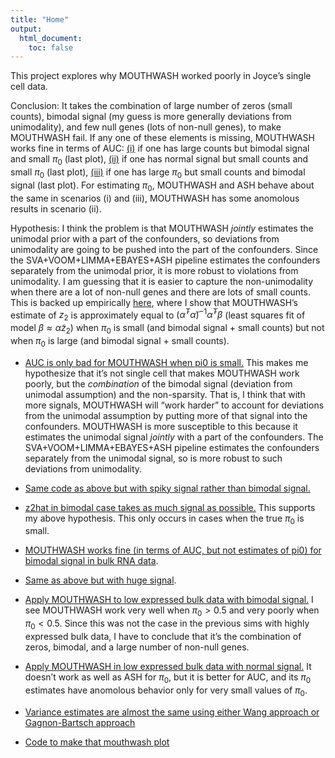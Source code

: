 ```yaml
---
title: "Home"
output:
  html_document:
    toc: false
---
```


This project explores why MOUTHWASH worked poorly in Joyce's single cell data.

Conclusion: It takes the combination of large number of zeros (small counts), bimodal signal (my guess is more generally deviations from unimodality), and few null genes (lots of non-null genes), to make MOUTHWASH fail. If any one of these elements is missing, MOUTHWASH works fine in terms of AUC: [(i)](bulk_explore.html) if one has large counts but bimodal signal and small $\pi_0$ (last plot), [(ii)](thinned_bulk_normalsignal_explore.html) if one has normal signal but small counts and small $\pi_0$ (last plot), [(iii)](thinned_bulk_explore.html) if one has large $\pi_0$ but small counts and bimodal signal (last plot). For estimating $\pi_0$, MOUTHWASH and ASH behave about the same in scenarios (i) and (iii), MOUTHWASH has some anomolous results in scenario (ii).

Hypothesis: I think the problem is that MOUTHWASH *jointly* estimates the unimodal prior with a part of the confounders, so deviations from unimodality are going to be pushed into the part of the confounders. Since the SVA+VOOM+LIMMA+EBAYES+ASH pipeline estimates the confounders separately from the unimodal prior, it is more robust to violations from unimodality. I am guessing that it is easier to capture the non-unimodality when there are a lot of non-null genes and there are lots of small counts. This is backed up empirically [here](confounder_pickup_bimodal.html), where I show that MOUTHWASH's estimate of $z_2$ is approximately equal to $(\tilde{\alpha}^T\tilde{\alpha})^{-1}\tilde{\alpha}^T\beta$ (least squares fit of model $\beta \approx \tilde{\alpha}z_2$) when $\pi_0$ is small (and bimodal signal + small counts) but not when $\pi_0$ is large (and bimodal signal + small counts).

* [AUC is only bad for MOUTHWASH when pi0 is small.](m_vs_svle_bimodal.html) This makes me hypothesize that it's not single cell that makes MOUTHWASH work poorly, but the *combination* of the bimodal signal (deviation from unimodal assumption) and the non-sparsity. That is, I think that with more signals, MOUTHWASH will "work harder" to account for deviations from the unimodal assumption by putting more of that signal into the confounders. MOUTHWASH is more susceptible to this because it estimates the unimodal signal *jointly* with a part of the confounders. The SVA+VOOM+LIMMA+EBAYES+ASH pipeline estimates the confounders separately from the unimodal signal, so is more robust to such deviations from unimodality.
* [Same code as above but with spiky signal rather than bimodal signal.](m_vs_svle.html)
* [z2hat in bimodal case takes as much signal as possible.](confounder_pickup_bimodal.html) This supports my above hypothesis. This only occurs in cases when the true $\pi_0$ is small.
* [MOUTHWASH works fine (in terms of AUC, but not estimates of pi0) for bimodal signal in bulk RNA data](bulk_explore.html).
* [Same as above but with huge signal](bulk_explore_times2.html). 
* [Apply MOUTHWASH to low expressed bulk data with bimodal signal.](thinned_bulk_explore.html) I see MOUTHWASH work very well when $\pi_0 > 0.5$ and very poorly when $\pi_0 < 0.5$. Since this was not the case in the previous sims with highly expressed bulk data, I have to conclude that it's the combination of zeros, bimodal, and a large number of non-null genes.
* [Apply MOUTHWASH in low expressed bulk data with normal signal.](thinned_bulk_normalsignal_explore.html) It doesn't work as well as ASH for $\pi_0$, but it is better for AUC, and its $\pi_0$ estimates have anomolous behavior only for very small values of $\pi_0$.



* [Variance estimates are almost the same using either Wang approach or Gagnon-Bartsch approach](check_var.html)
* [Code to make that mouthwash plot](make_sims_plot.html)
